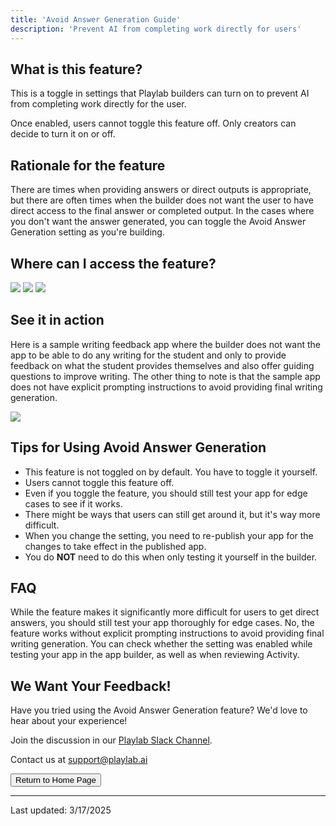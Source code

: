 ```yaml
---
title: 'Avoid Answer Generation Guide'
description: 'Prevent AI from completing work directly for users'
---
```


## <Icon icon="cube" size="24" className="inline-block align-text-bottom" /> What is this feature?

This is a toggle in settings that Playlab builders can turn on to prevent AI from completing work directly for the user.

<Warning>
  Once enabled, users cannot toggle this feature off. Only creators can decide to turn it on or off.
</Warning>

## <Icon icon="lightbulb" size="24" className="inline-block align-text-bottom" /> Rationale for the feature

There are times when providing answers or direct outputs is appropriate, but there are often times when the builder does not want the user to have direct access to the final answer or completed output. In the cases where you don't want the answer generated, you can toggle the Avoid Answer Generation setting as you're building.

## <Icon icon="key" size="24" className="inline-block align-text-bottom" /> Where can I access the feature?

<Frame>
  <img src="/images/avoidanswers.gif" />
</Frame>

<Steps>
  <Step title="You can toggle Avoid Answer Generation in the 'Settings' menu.">
    <Frame>
      <img src="/images/avoidanswers.jpeg" />
    </Frame>
  </Step>
  <Step title="You can check whether the setting was enabled while testing your app in the app builder, as well as when reviewing Activity.">
    <Frame>
      <img src="/images/avoidanswerscheck.jpeg" />
    </Frame>
  </Step>
</Steps>

## <Icon icon="eye" size="24" className="inline-block align-text-bottom" /> See it in action

Here is a sample writing feedback app where the builder does not want the app to be able to do any writing for the student and only to provide feedback on what the student provides themselves and also offer guiding questions to improve writing. The other thing to note is that the sample app does not have explicit prompting instructions to avoid providing final writing generation.

<Frame>
  <img src="/images/avoidanswersdemo.gif" />
</Frame>

## <Icon icon="wand-magic-sparkles" size="24" className="inline-block align-text-bottom" /> Tips for Using Avoid Answer Generation

<Info>
  <ul>
    <li>This feature is not toggled on by default. You have to toggle it yourself.</li>
    <li>Users cannot toggle this feature off.</li>
    <li>Even if you toggle the feature, you should still test your app for edge cases to see if it works.</li>
    <li>There might be ways that users can still get around it, but it's way more difficult.</li>
    <li>When you change the setting, you need to re-publish your app for the changes to take effect in the published app.</li>
    <li>You do <strong>NOT</strong> need to do this when only testing it yourself in the builder.</li>
  </ul>
</Info>

## <Icon icon="circle-question" size="24" className="inline-block align-text-bottom" /> FAQ

<Accordion title="Will this completely prevent AI from generating answers?">
  While the feature makes it significantly more difficult for users to get direct answers, you should still test your app thoroughly for edge cases.
</Accordion>

<Accordion title="Do I need to add special prompting instructions?">
  No, the feature works without explicit prompting instructions to avoid providing final writing generation.
</Accordion>

<Accordion title="How do I know if it's working correctly?">
  You can check whether the setting was enabled while testing your app in the app builder, as well as when reviewing Activity.
</Accordion>

## <Icon icon="comment-dots" size="24" className="inline-block align-text-bottom" /> We Want Your Feedback!

<Info>
  Have you tried using the Avoid Answer Generation feature? We'd love to hear about your experience!

  Join the discussion in our [Playlab Slack Channel](https://join.slack.com/t/playlabcommunity/shared_invite/zt-31mhwj7nl-49e1Mw5fYpyHJGOFyDIFtA).

  Contact us at [support@playlab.ai](mailto:support@playlab.ai)
</Info>

<div className="mt-8">
  <Button href="../index.md">Return to Home Page</Button>
</div>

---
Last updated: 3/17/2025